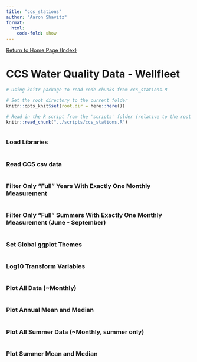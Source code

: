 ```yaml
---
title: "ccs_stations"
author: "Aaron Shavitz"
format: 
  html:
    code-fold: show
---
```

[Return to Home Page (Index)](https://ashavitz.github.io/wellfleet_project/)

# CCS Water Quality Data - Wellfleet

```r
# Using knitr package to read code chunks from ccs_stations.R

# Set the root directory to the current folder
knitr::opts_knit$set(root.dir = here::here())

# Read in the R script from the 'scripts' folder (relative to the root project directory)
knitr::read_chunk("../scripts/ccs_stations.R")
```

```r
```

### Load Libraries
```r
```

### Read CCS csv data
```r
```

### Filter Only "Full" Years With Exactly One Monthly Measurement
```r
```

### Filter Only "Full" Summers With Exactly One Monthly Measurement (June - September)
```r
```

### Set Global ggplot Themes
```r
```

### Log10 Transform Variables
```r
```

### Plot All Data (~Monthly)
```r
```

### Plot Annual Mean and Median
```r
```

### Plot All Summer Data (~Monthly, summer only)
```r
```

### Plot Summer Mean and Median
```r
```







